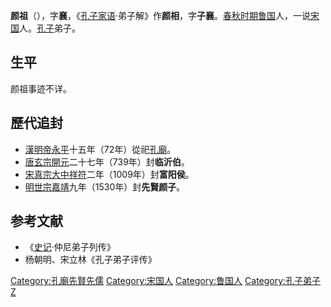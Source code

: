 '''颜祖'''（{{bd|？||？|catIdx=Y}}），字'''襄'''，《[[孔子家语|孔子家语]]·弟子解》作'''颜相'''，字'''子襄'''。[[春秋时期|春秋时期]][[鲁国|鲁国]]人，一说[[宋国|宋国]]人。[[孔子|孔子]]弟子。

==生平==
颜祖事迹不详。 

==歷代追封==
*[[東漢|漢]][[漢明帝|明帝]][[永平_(東漢)|永平]]十五年（72年）從祀[[孔廟|孔廟]]。
*[[唐朝|唐]][[唐玄宗|玄宗]][[開元|開元]]二十七年（739年）封'''临沂伯'''。
*[[北宋|宋]][[宋真宗|真宗]][[大中祥符|大中祥符]]二年（1009年）封'''富阳侯'''。
*[[明朝|明]][[明世宗|世宗]][[嘉靖|嘉靖]]九年（1530年）封'''先賢颜子'''。

==参考文献==
*《[[史记|史记]]·仲尼弟子列传》      
*杨朝明、宋立林《孔子弟子评传》
{{孔子弟子}}
[[Category:孔廟先賢先儒|Category:孔廟先賢先儒]]
[[Category:宋国人|Category:宋国人]]
[[Category:鲁国人|Category:鲁国人]]
[[Category:孔子弟子|Category:孔子弟子]]
[[Category:颜姓|Z]]